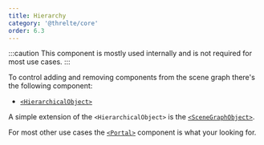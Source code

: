 ```yaml
---
title: Hierarchy
category: '@threlte/core'
order: 6.3
---
```


:::caution
This component is mostly used internally and is not required for most use cases.
:::

To control adding and removing components from the scene graph there's the following component:

- [`<HierarchicalObject>`](/docs/reference/core/hierarchical-object)

A simple extension of the `<HierarchicalObject>` is the [`<SceneGraphObject>`](/docs/reference/core/scene-graph-object).

For most other use cases the [`<Portal>`](/docs/reference/extras/portal) component is what your looking for.
